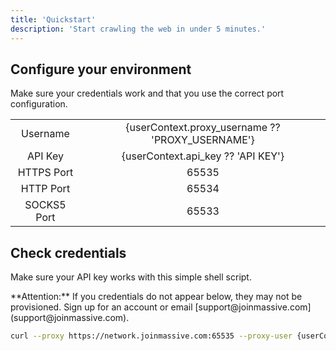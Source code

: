 ```yaml
---
title: 'Quickstart'
description: 'Start crawling the web in under 5 minutes.'
---
```


## Configure your environment

Make sure your credentials work and that you use the correct port configuration.

| | |
| :---: | :---: |
| Username    | {userContext.proxy_username ?? 'PROXY_USERNAME'} |
| API Key     | {userContext.api_key ?? 'API KEY'} |
| HTTPS Port  | 65535 |
| HTTP Port   | 65534 |
| SOCKS5 Port | 65533 |

## Check credentials

Make sure your API key works with this simple shell script.

<Info>
  **Attention:** If you credentials do not appear below, they may not be provisioned. Sign up for an account or email [support@joinmassive.com](support@joinmassive.com).
</Info>

```bash
curl --proxy https://network.joinmassive.com:65535 --proxy-user {userContext.proxy_username ?? 'PROXY_USERNAME'}:API_KEY https://cloudflare.com/cdn-cgi/trace
```
